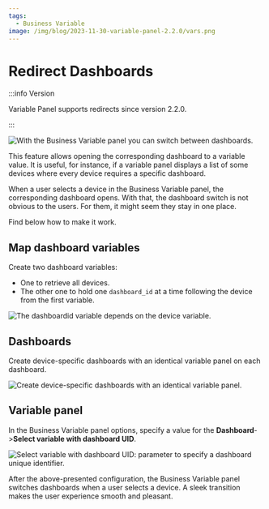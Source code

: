 ```yaml
---
tags:
  - Business Variable
image: /img/blog/2023-11-30-variable-panel-2.2.0/vars.png
---
```



# Redirect Dashboards

:::info Version

Variable Panel supports redirects since version 2.2.0.

:::

<Image
  title="With the Business Variable panel you can switch between dashboards."
  src="/img/plugins/volkovlabs-variable-panel/dashboard-redirect.gif"
/>

This feature allows opening the corresponding dashboard to a variable value. It is useful, for instance, if a variable panel displays a list of some devices where every device requires a specific dashboard.

When a user selects a device in the Business Variable panel, the corresponding dashboard opens. With that, the dashboard switch is not obvious to the users. For them, it might seem they stay in one place.

Find below how to make it work.

<Shorts id="TtC2bh7a4fE" title="Business Variable panel 2.2.0 for Grafana." />

## Map dashboard variables

Create two dashboard variables:

- One to retrieve all devices.
- The other one to hold one `dashboard_id` at a time following the device from the first variable.

<Image
  title="The dashboardid variable depends on the device variable."
  src="/img/blog/2023-11-30-variable-panel-2.2.0/vars.png"
/>

## Dashboards

Create device-specific dashboards with an identical variable panel on each dashboard.

<Image
  title="Create device-specific dashboards with an identical variable panel."
  src="/img/blog/2023-11-30-variable-panel-2.2.0/switch-dash.png"
/>

## Variable panel

In the Business Variable panel options, specify a value for the **Dashboard**->**Select variable with dashboard UID**.

<Image
  title="Select variable with dashboard UID: parameter to specify a dashboard unique identifier."
  src="/img/plugins/business-variable/var-conf.png"
/>

After the above-presented configuration, the Business Variable panel switches dashboards when a user selects a device. A sleek transition makes the user experience smooth and pleasant.
